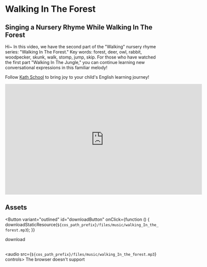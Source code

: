 
# Walking In The Forest

## Singing a Nursery Rhyme While Walking In The Forest

Hi~ In this video, we have the second part of the "Walking" nursery rhyme series: "Walking In The Forest."
Key words: forest, deer, owl, rabbit, woodpecker, skunk, walk, stomp, jump, skip.
For those who have watched the first part "Walking In The Jungle," you can continue learning new conversational expressions in this familiar melody!

Follow [Kath School](https://space.bilibili.com/20797715) to bring joy to your child's English learning journey!

<iframe
  src="https://player.bilibili.com/player.html?bvid=BV1YF411R79m&cid=1&page=1"
  scrolling="no"
  border="0"
  frameborder="no"
  framespacing="0"
  allowfullscreen="true"
  width="640"
  height="360"
></iframe>

## Assets

<Button
  variant="outlined"
  id="downloadButton"
  onClick={function () {
    downloadStaticResource(`${cos_path_prefix}/files/music/walking_In_the_forest.mp3`);
  }}
>
  download
</Button>
<br />
<br />

<audio src={`${cos_path_prefix}/files/music/walking_In_the_forest.mp3`} controls>
  The browser doesn't support
</audio>